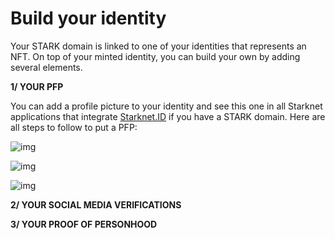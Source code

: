 # Build your identity

Your STARK domain is linked to one of your identities that represents an NFT. On top of your minted identity, you can build your own by adding several elements. 

**1/ YOUR PFP**

You can add a profile picture to your identity and see this one in all Starknet applications that integrate [Starknet.ID](http://Starknet.ID) if you have a STARK domain. Here are all steps to follow to put a PFP:

![img](public/illustrations/custom-pfp.webp)

![img](public/illustrations/choose-nft.webp)

![img](public/illustrations/add-nft.webp)

**2/ YOUR SOCIAL MEDIA VERIFICATIONS**

**3/ YOUR PROOF OF PERSONHOOD**